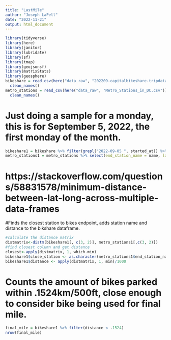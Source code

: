 ```yaml
---
title: "LastMile"
author: "Joseph LaPell"
date: "2022-11-21"
output: html_document
---
```

```r
library(tidyverse)
library(here)
library(janitor)
library(lubridate)
library(sf)
library(tmap)
library(geojsonsf)
library(matrixStats)
library(geosphere)
bikeshare = read_csv(here("data_raw", "202209-capitalbikeshare-tripdata.zip")) %>%
  clean_names()
metro_stations = read_csv(here("data_raw", "Metro_Stations_in_DC.csv")) %>%
  clean_names()
```

# Just doing a sample for a monday, this is for September 5, 2022, the first monday of the month.
```r
bikeshare1 = bikeshare %>% filter(grepl("2022-09-05 ", started_at)) %>% select(end_station_name,lat = end_lat, lng = end_lng) %>% na.omit() 
metro_stations1 = metro_stations %>% select(end_station_name = name, lat = y, lng = x) %>% na.omit()
```

# https://stackoverflow.com/questions/58831578/minimum-distance-between-lat-long-across-multiple-data-frames
#Finds the closest station to bikes endpoint, adds station name and distance to the bikshare dataframe.

```r
#calculate the distance matrix
distmatrix<-distm(bikeshare1[, c(3, 2)], metro_stations1[,c(3, 2)])
#find closest column and get distance
closest<-apply(distmatrix, 1, which.min)
bikeshare1$close_station <- as.character(metro_stations1$end_station_name[closest])
bikeshare1$distance <- apply(distmatrix, 1, min)/1000
```

# Counts the amount of bikes parked within .1524km/500ft, close enough to consider bike being used for final mile.
```r
final_mile = bikeshare1 %>% filter(distance < .1524)
nrow(final_mile)
```



